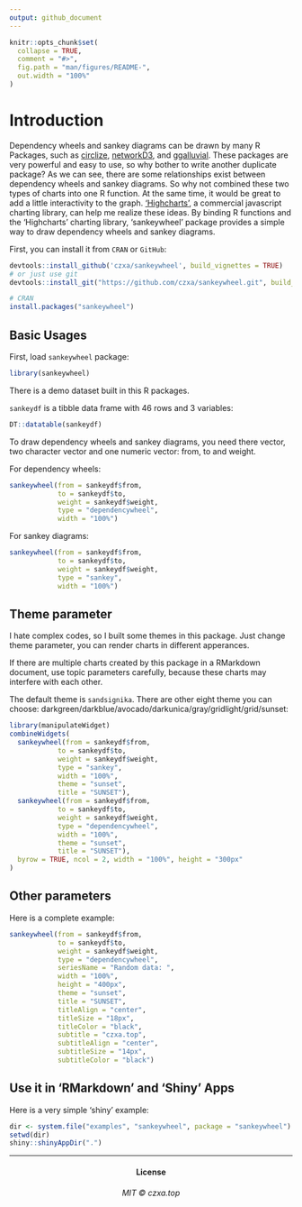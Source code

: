 ```yaml
---
output: github_document
---
```


<!-- README.md is generated from README.Rmd. Please edit that file -->

```r
knitr::opts_chunk$set(
  collapse = TRUE,
  comment = "#>",
  fig.path = "man/figures/README-",
  out.width = "100%"
)
```

# Introduction

Dependency wheels and sankey diagrams can be drawn by many R Packages, such as [circlize](https://cran.r-project.org/web/packages/circlize/), [networkD3](http://christophergandrud.github.io/networkD3/), and [ggalluvial](https://cran.r-project.org/web/packages/ggalluvial/index.html). These packages are very powerful and easy to use, so why bother to write another duplicate package? As we can see, there are some relationships exist between dependency wheels and sankey diagrams. So why not combined these two types of charts into one R function. At the same time, it would be great to add a little interactivity to the graph. ['Highcharts'](http://www.highcharts.com/), a commercial javascript charting library, can help me realize these ideas. By binding R functions and the 'Highcharts' charting library, 'sankeywheel' package provides a simple way to draw dependency wheels and sankey diagrams.

First, you can install it from `CRAN` or `GitHub`:

```r
devtools::install_github('czxa/sankeywheel', build_vignettes = TRUE)
# or just use git
devtools::install_git("https://github.com/czxa/sankeywheel.git", build_vignettes = TRUE)

# CRAN
install.packages("sankeywheel")
```

## Basic Usages

First, load `sankeywheel` package:

```r
library(sankeywheel)
```

There is a demo dataset built in this R packages. 

`sankeydf` is a tibble data frame with 46 rows and 3 variables:

```r
DT::datatable(sankeydf)
```

To draw dependency wheels and sankey diagrams, you need there vector, two character vector and one numeric vector: from, to and weight.

For dependency wheels:

```r
sankeywheel(from = sankeydf$from,
            to = sankeydf$to,
            weight = sankeydf$weight,
            type = "dependencywheel", 
            width = "100%")
```

For sankey diagrams:

```r
sankeywheel(from = sankeydf$from,
            to = sankeydf$to,
            weight = sankeydf$weight,
            type = "sankey", 
            width = "100%")
```


## Theme parameter

I hate complex codes, so I built some themes in this package. Just change theme parameter, you can render charts in different apperances.

If there are multiple charts created by this package in a RMarkdown document, use topic parameters carefully, because these charts may interfere with each other.

The default theme is `sandsignika`. There are other eight theme you can choose: darkgreen/darkblue/avocado/darkunica/gray/gridlight/grid/sunset:

```r
library(manipulateWidget)
combineWidgets(
  sankeywheel(from = sankeydf$from,
            to = sankeydf$to,
            weight = sankeydf$weight,
            type = "sankey", 
            width = "100%",
            theme = "sunset", 
            title = "SUNSET"),
  sankeywheel(from = sankeydf$from,
            to = sankeydf$to,
            weight = sankeydf$weight,
            type = "dependencywheel", 
            width = "100%", 
            theme = "sunset", 
            title = "SUNSET"),
  byrow = TRUE, ncol = 2, width = "100%", height = "300px"
)
```

## Other parameters

Here is a complete example:

```r
sankeywheel(from = sankeydf$from,
            to = sankeydf$to,
            weight = sankeydf$weight,
            type = "dependencywheel", 
            seriesName = "Random data: ",
            width = "100%", 
            height = "400px",
            theme = "sunset", 
            title = "SUNSET",
            titleAlign = "center",
            titleSize = "18px",
            titleColor = "black",
            subtitle = "czxa.top",
            subtitleAlign = "center",
            subtitleSize = "14px",
            subtitleColor = "black")
```

## Use it in 'RMarkdown' and 'Shiny' Apps

Here is a very simple 'shiny' example:

```r
dir <- system.file("examples", "sankeywheel", package = "sankeywheel")
setwd(dir)
shiny::shinyAppDir(".")
```

------------

<h4 align="center">

License

</h4>

<h6 align="center">

MIT © czxa.top

</h6>
